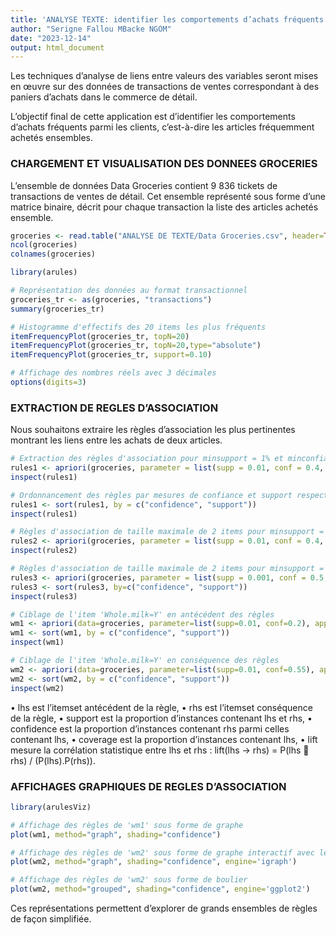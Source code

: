 ---
title: 'ANALYSE TEXTE: identifier les comportements d’achats fréquents parmi les clients'
author: "Serigne Fallou MBacke NGOM"
date: "2023-12-14"
output: html_document
---

Les techniques d’analyse de liens entre valeurs des variables seront mises en œuvre sur des données de transactions de ventes correspondant à des paniers d’achats dans le commerce de détail.

L’objectif final de cette application est d’identifier les comportements d’achats fréquents parmi les clients, c’est-à-dire les articles fréquemment achetés ensembles.

### CHARGEMENT ET VISUALISATION DES DONNEES GROCERIES 
L'ensemble de données Data Groceries contient 9 836 tickets de transactions de ventes de détail. Cet ensemble représenté sous forme d'une matrice binaire, décrit pour chaque transaction la liste des articles achetés ensemble.
```{r}
groceries <- read.table("ANALYSE DE TEXTE/Data Groceries.csv", header=TRUE, dec=".", sep="\t", stringsAsFactors=T)
ncol(groceries)
colnames(groceries)
```
```{r}
library(arules)

# Représentation des données au format transactionnel
groceries_tr <- as(groceries, "transactions")
summary(groceries_tr)

# Histogramme d'effectifs des 20 items les plus fréquents
itemFrequencyPlot(groceries_tr, topN=20)
itemFrequencyPlot(groceries_tr, topN=20,type="absolute")
itemFrequencyPlot(groceries_tr, support=0.10)

# Affichage des nombres réels avec 3 décimales
options(digits=3)

```

### EXTRACTION DE REGLES D'ASSOCIATION 
Nous souhaitons extraire les règles d'association les plus pertinentes montrant les liens entre les achats de deux articles.
```{r}
# Extraction des règles d'association pour minsupport = 1% et minconfiance = 40%
rules1 <- apriori(groceries, parameter = list(supp = 0.01, conf = 0.4, target = "rules"))
inspect(rules1)

# Ordonnancement des règles par mesures de confiance et support respectivement
rules1 <- sort(rules1, by = c("confidence", "support"))
inspect(rules1)

# Règles d'association de taille maximale de 2 items pour minsupport = 1% et minconfiance = 40%
rules2 <- apriori(groceries, parameter = list(supp = 0.01, conf = 0.4, target = "rules", maxlen=2))
inspect(rules2)

# Règles d'association de taille maximale de 2 items pour minsupport = 0,1% et minconfiance = 50%
rules3 <- apriori(groceries, parameter = list(supp = 0.001, conf = 0.5, target = "rules", maxlen=2))
rules3 <- sort(rules3, by=c("confidence", "support"))
inspect(rules3)
```


```{r}
# Ciblage de l'item 'Whole.milk=Y' en antécédent des règles
wm1 <- apriori(data=groceries, parameter=list(supp=0.01, conf=0.2), appearance=list(lhs="Whole.milk=Y"), control=list(verbose=F))
wm1 <- sort(wm1, by = c("confidence", "support"))
inspect(wm1)

# Ciblage de l'item 'Whole.milk=Y' en conséquence des règles
wm2 <- apriori(data=groceries, parameter=list(supp=0.01, conf=0.55), appearance=list(rhs="Whole.milk=Y"), control=list(verbose=F))
wm2 <- sort(wm2, by = c("confidence", "support"))
inspect(wm2)

```
• lhs est l'itemset antécédent de la règle,
• rhs est l’itemset conséquence de la règle,
• support est la proportion d'instances contenant lhs et rhs,
• confidence est la proportion d'instances contenant rhs parmi celles contenant lhs,
• coverage est la proportion d'instances contenant lhs,
• lift mesure la corrélation statistique entre lhs et rhs : lift(lhs → rhs) = P(lhs  rhs) / (P(lhs).P(rhs)).


### AFFICHAGES GRAPHIQUES DE REGLES D'ASSOCIATION 
```{r}
library(arulesViz)

# Affichage des règles de 'wm1' sous forme de graphe
plot(wm1, method="graph", shading="confidence")

# Affichage des règles de 'wm2' sous forme de graphe interactif avec le moteur plotly
plot(wm2, method="graph", shading="confidence", engine='igraph')

# Affichage des règles de 'wm2' sous forme de boulier
plot(wm2, method="grouped", shading="confidence", engine='ggplot2')

```

Ces représentations permettent d’explorer de grands ensembles de règles de façon simplifiée.






